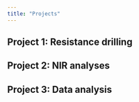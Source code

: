 ```yaml
---
title: "Projects"
---
```


## Project 1: Resistance drilling

## Project 2: NIR analyses

## Project 3: Data analysis
